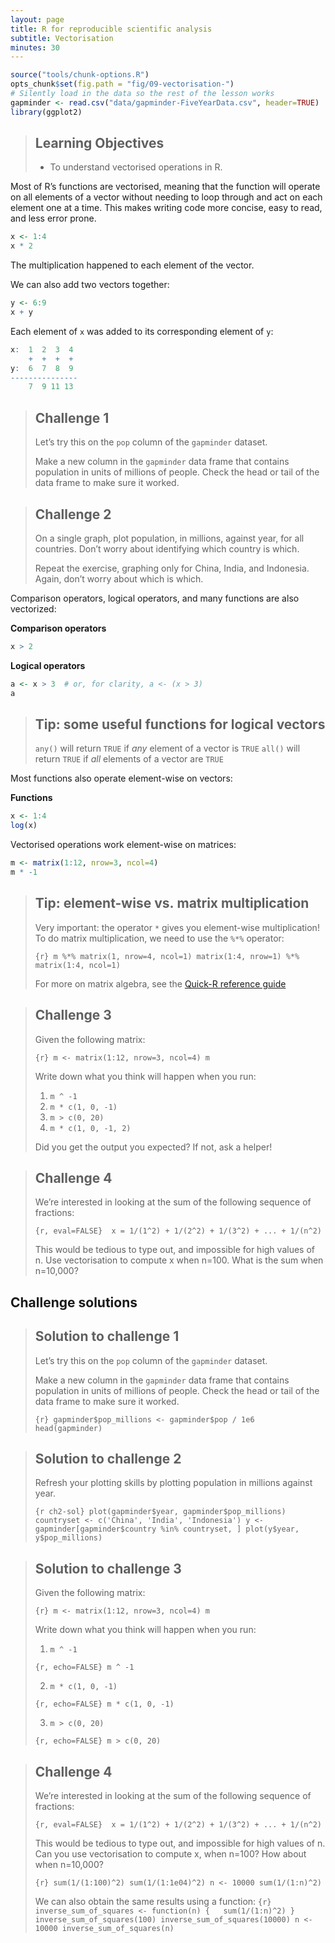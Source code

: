 ```yaml
---
layout: page
title: R for reproducible scientific analysis
subtitle: Vectorisation
minutes: 30
---
```


```r
source("tools/chunk-options.R")
opts_chunk$set(fig.path = "fig/09-vectorisation-")
# Silently load in the data so the rest of the lesson works
gapminder <- read.csv("data/gapminder-FiveYearData.csv", header=TRUE)
library(ggplot2)
```

> ## Learning Objectives {.objectives}
>
> * To understand vectorised operations in R.
>

Most of R's functions are vectorised, meaning that the function will
operate on all elements of a vector without needing to loop through
and act on each element one at a time. This makes writing code more
concise, easy to read, and less error prone.


```r
x <- 1:4
x * 2
```

The multiplication happened to each element of the vector.

We can also add two vectors together:

```r
y <- 6:9
x + y
```

Each element of `x` was added to its corresponding element of `y`:

```r
x:  1  2  3  4
    +  +  +  +
y:  6  7  8  9
---------------
    7  9 11 13
```


> ## Challenge 1 {.challenge}
>
> Let's try this on the `pop` column of the `gapminder` dataset.
>
> Make a new column in the `gapminder` data frame that
> contains population in units of millions of people.
> Check the head or tail of the data frame to make sure
> it worked.
>

> ## Challenge 2 {.challenge}
>
> On a single graph, plot population, in
> millions, against year, for all countries. Don't worry about
>identifying which country is which.
>
> Repeat the exercise, graphing only for China, India, and
>Indonesia. Again, don't worry about which is which.
>

Comparison operators, logical operators, and many functions are also
vectorized:


**Comparison operators**

```r
x > 2
```

**Logical operators** 
```r
a <- x > 3  # or, for clarity, a <- (x > 3)
a
```

> ## Tip: some useful functions for logical vectors {.callout}
>
> `any()` will return `TRUE` if *any* element of a vector is `TRUE`
> `all()` will return `TRUE` if *all* elements of a vector are `TRUE`
>

Most functions also operate element-wise on vectors:

**Functions**
```r
x <- 1:4
log(x)
```

Vectorised operations work element-wise on matrices:

```r
m <- matrix(1:12, nrow=3, ncol=4)
m * -1  
```
 

> ## Tip: element-wise vs. matrix multiplication {.callout}
>
> Very important: the operator `*` gives you element-wise multiplication!
> To do matrix multiplication, we need to use the `%*%` operator:
> 
> ```{r}
> m %*% matrix(1, nrow=4, ncol=1)
> matrix(1:4, nrow=1) %*% matrix(1:4, ncol=1)
> ```
>
> For more on matrix algebra, see the [Quick-R reference
> guide](http://www.statmethods.net/advstats/matrix.html)

> ## Challenge 3 {.challenge}
>
> Given the following matrix:
>
> ```{r}
> m <- matrix(1:12, nrow=3, ncol=4)
> m
> ```
>
> Write down what you think will happen when you run:
>
> 1. `m ^ -1`
> 2. `m * c(1, 0, -1)`
> 3. `m > c(0, 20)`
> 4. `m * c(1, 0, -1, 2)`
>
> Did you get the output you expected? If not, ask a helper!
>

> ## Challenge 4 {.challenge}
>
> We're interested in looking at the sum of the
> following sequence of fractions:
>
> ```{r, eval=FALSE}
>  x = 1/(1^2) + 1/(2^2) + 1/(3^2) + ... + 1/(n^2)
> ```
>
> This would be tedious to type out, and impossible for high values of
> n.  Use vectorisation to compute x when n=100. What is the sum when
> n=10,000?


## Challenge solutions

> ## Solution to challenge 1 {.challenge}
>
> Let's try this on the `pop` column of the `gapminder` dataset.
>
> Make a new column in the `gapminder` data frame that
> contains population in units of millions of people.
> Check the head or tail of the data frame to make sure
> it worked.
>
> ```{r}
> gapminder$pop_millions <- gapminder$pop / 1e6
> head(gapminder)
> ```
>

> ## Solution to challenge 2 {.challenge}
>
> Refresh your plotting skills by plotting population in millions against year.
>
> ```{r ch2-sol}
> plot(gapminder$year, gapminder$pop_millions)
> countryset <- c('China', 'India', 'Indonesia')
> y <- gapminder[gapminder$country %in% countryset, ]
> plot(y$year, y$pop_millions)
> ```
>

> ## Solution to challenge 3 {.challenge}
>
> Given the following matrix:
>
> ```{r}
> m <- matrix(1:12, nrow=3, ncol=4)
> m
> ```
>
>
> Write down what you think will happen when you run:
>
> 1. `m ^ -1`
>
> ```{r, echo=FALSE}
> m ^ -1
> ```
>
> 2. `m * c(1, 0, -1)`
>
> ```{r, echo=FALSE}
> m * c(1, 0, -1)
> ```
>
> 3. `m > c(0, 20)`
>
> ```{r, echo=FALSE}
> m > c(0, 20)
> ```
>

> ##  Challenge 4 {.challenge}
>
> We're interested in looking at the sum of the
> following sequence of fractions:
>
> ```{r, eval=FALSE}
>  x = 1/(1^2) + 1/(2^2) + 1/(3^2) + ... + 1/(n^2)
> ```
>
> This would be tedious to type out, and impossible for
> high values of n.
> Can you use vectorisation to compute x, when n=100?
> How about when n=10,000?
>
> ```{r}
> sum(1/(1:100)^2)
> sum(1/(1:1e04)^2)
> n <- 10000
> sum(1/(1:n)^2)
> ```
> 
> We can also obtain the same results using a function:
> ```{r}
> inverse_sum_of_squares <- function(n) {
>   sum(1/(1:n)^2)
> }
> inverse_sum_of_squares(100)
> inverse_sum_of_squares(10000)
> n <- 10000
> inverse_sum_of_squares(n)
> ```
>

